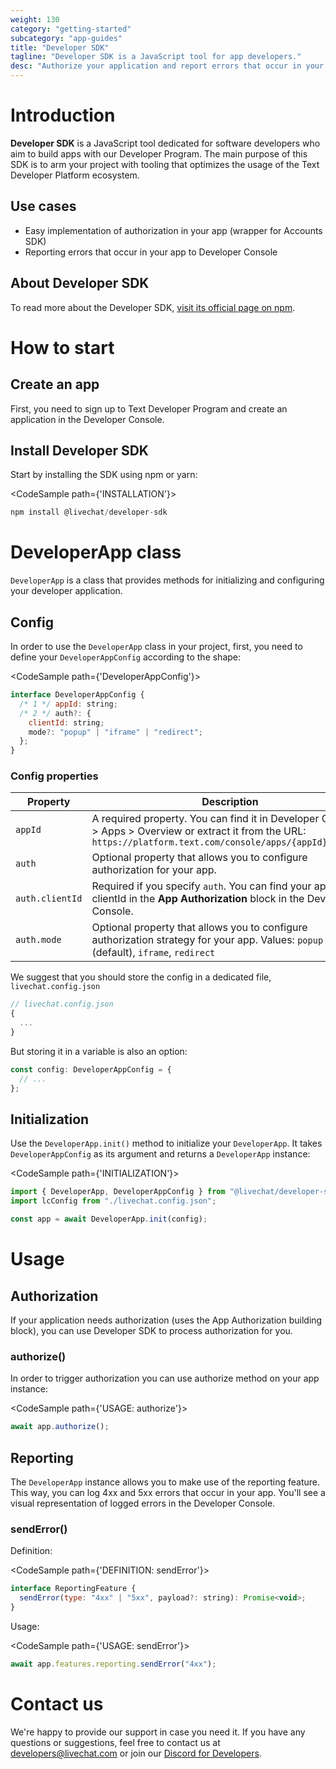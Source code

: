 ```yaml
---
weight: 130
category: "getting-started"
subcategory: "app-guides"
title: "Developer SDK"
tagline: "Developer SDK is a JavaScript tool for app developers."
desc: "Authorize your application and report errors that occur in your app."
---
```


# Introduction

__Developer SDK__ is a JavaScript tool dedicated for software developers who aim to build apps with our Developer Program. The main purpose of this SDK is to arm your project with tooling that optimizes the usage of the Text Developer Platform ecosystem.

## Use cases

- Easy implementation of authorization in your app (wrapper for Accounts SDK)
- Reporting errors that occur in your app to Developer Console

## About Developer SDK

To read more about the Developer SDK, [visit its official page on npm](https://www.npmjs.com/package/@livechat/developer-sdk).

# How to start

## Create an app

First, you need to sign up to Text Developer Program and create an application in the Developer Console.

## Install Developer SDK

Start by installing the SDK using npm or yarn:

<CodeSample path={'INSTALLATION'}>

```js
npm install @livechat/developer-sdk
```

</CodeSample>

# DeveloperApp class

`DeveloperApp` is a class that provides methods for initializing and configuring your developer application.

## Config

In order to use the `DeveloperApp` class in your project, first, you need to define your `DeveloperAppConfig` according to the shape:

<CodeSample path={'DeveloperAppConfig'}>

```js
interface DeveloperAppConfig {
  /* 1 */ appId: string;
  /* 2 */ auth?: {
    clientId: string;
    mode?: "popup" | "iframe" | "redirect";
  };
}
```

</CodeSample>

### Config properties

| Property        | Description                                                                                                                                                      |
| --------------- | ---------------------------------------------------------------------------------------------------------------------------------------------------------------- |
| `appId`         | A required property. You can find it in Developer Console > Apps > Overview or extract it from the URL: `https://platform.text.com/console/apps/{appId}/monitor` |
| `auth`          | Optional property that allows you to configure authorization for your app.                                                                                       |
| `auth.clientId` | Required if you specify `auth`. You can find your app clientId in the __App Authorization__ block in the Developer Console.                                      |
| `auth.mode`     | Optional property that allows you to configure authorization strategy for your app. Values: `popup` (default), `iframe`, `redirect`                              |

We suggest that you should store the config in a dedicated file, `livechat.config.json`

<CodeSample>

```js
// livechat.config.json
{
  ...
}
```

</CodeSample>

But storing it in a variable is also an option:

<CodeSample>

```js
const config: DeveloperAppConfig = {
  // ...
};
```

</CodeSample>

## Initialization

Use the `DeveloperApp.init()` method to initialize your `DeveloperApp`. It takes `DeveloperAppConfig` as its argument and returns a `DeveloperApp` instance:

<CodeSample path={'INITIALIZATION'}>

```js
import { DeveloperApp, DeveloperAppConfig } from "@livechat/developer-sdk";
import lcConfig from "./livechat.config.json";

const app = await DeveloperApp.init(config);
```

</CodeSample>

# Usage

## Authorization

If your application needs authorization (uses the App Authorization building block), you can use Developer SDK to process authorization for you.

### authorize()

In order to trigger authorization you can use authorize method on your app instance:

<CodeSample path={'USAGE: authorize'}>

```js
await app.authorize();
```

</CodeSample>

## Reporting

The `DeveloperApp` instance allows you to make use of the reporting feature. This way, you can log 4xx and 5xx errors that occur in your app. You'll see a visual representation of logged errors in the Developer Console.

### sendError()

Definition:

<CodeSample path={'DEFINITION: sendError'}>

```js
interface ReportingFeature {
  sendError(type: "4xx" | "5xx", payload?: string): Promise<void>;
}
```

</CodeSample >

Usage:

<CodeSample path={'USAGE: sendError'}>

```js 
await app.features.reporting.sendError("4xx");
```

</CodeSample>

# Contact us

We're happy to provide our support in case you need it. If you have any questions or suggestions, feel free to contact us at [developers@livechat.com](mailto:developers@livechat.com) or join our [Discord for Developers](https://discord.gg/NcfJu3a9kM).
